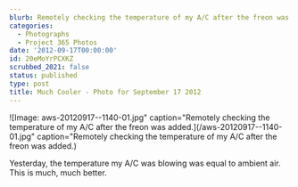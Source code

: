 ```yaml
---
blurb: Remotely checking the temperature of my A/C after the freon was added.
categories:
  - Photographs
  - Project 365 Photos
date: '2012-09-17T00:00:00'
id: 20eMoYrPCXKZ
scrubbed_2021: false
status: published
type: post
title: Much Cooler - Photo for September 17 2012
---
```


![Image: aws-20120917--1140-01.jpg" caption="Remotely checking the temperature of my A/C after the freon was added.](/aws-20120917--1140-01.jpg" caption="Remotely checking the temperature of my A/C after the freon was added.)

Yesterday, the temperature my A/C was blowing was equal to ambient air. This is much, much better.

